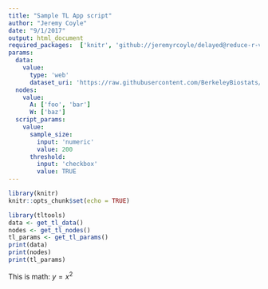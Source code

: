 ```yaml
---
title: "Sample TL App script"
author: "Jeremy Coyle"
date: "9/1/2017"
output: html_document
required_packages:  ['knitr', 'github://jeremyrcoyle/delayed@reduce-r-version', 'igraph@1.0.1']
params:
  data: 
    value: 
      type: 'web'
      dataset_uri: 'https://raw.githubusercontent.com/BerkeleyBiostats/tlapp/30821fe37d9fdb2cb645ad2c42f63f1c1644d7c4/cpp.csv'
  nodes:
    value:
      A: ['foo', 'bar']
      W: ['baz']
  script_params:
    value:
      sample_size:
        input: 'numeric'
        value: 200
      threshold:
        input: 'checkbox'
        value: TRUE
---
```


```r
library(knitr)
knitr::opts_chunk$set(echo = TRUE)
```

```r
library(tltools)
data <- get_tl_data()
nodes <- get_tl_nodes()
tl_params <- get_tl_params()
print(data)
print(nodes)
print(tl_params)
```

This is math: $y=x^2$
